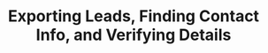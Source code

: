 ---
title: 'Exporting Leads, Finding Contact Info, and Verifying Details'
description: 'Now that we’ve identified the companies we want to target, it’s time to get personal! This playbook walks you through exporting personal leads from the company list, finding their email addresses and phone numbers, and verifying the contact details.'
---